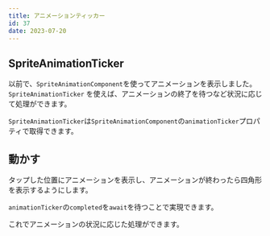 ```yaml
---
title: アニメーションティッカー
id: 37
date: 2023-07-20
---
```



## SpriteAnimationTicker

以前<ExampleLink slug="animation" />で、`SpriteAnimationComponent`を使ってアニメーションを表示しました。
`SpriteAnimationTicker` を使えば、アニメーションの終了を待つなど状況に応じて処理ができます。

`SpriteAnimationTicker`は`SpriteAnimationComponent`の`animationTicker`プロパティで取得できます。

<DocLink document="https://docs.flame-engine.org/latest/flame/components.html#spriteanimationcomponent" />
<DocLink reference="https://pub.dev/documentation/flame/latest/sprite/SpriteAnimationTicker-class.html" />

## 動かす

タップした位置にアニメーションを表示し、アニメーションが終わったら四角形を表示するようにします。

`animationTicker`の`completed`を`await`を待つことで実現できます。

<ExampleCode file="animation_ticker/game.dart" label="animation_ticker" />

これでアニメーションの状況に応じた処理ができます。
